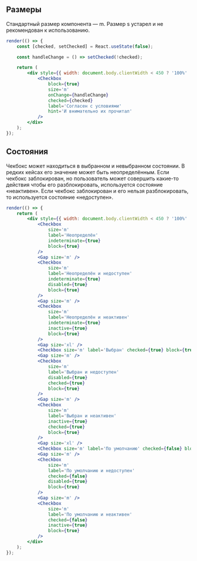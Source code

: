 ## Размеры

Стандартный размер компонента — m. Размер s устарел и не рекомендован к использованию.

```jsx live
render(() => {
    const [checked, setChecked] = React.useState(false);

    const handleChange = () => setChecked(!checked);

    return (
        <div style={{ width: document.body.clientWidth < 450 ? '100%' : 320 }}>
            <Checkbox
                block={true}
                size='m'
                onChange={handleChange}
                checked={checked}
                label='Согласен с условиями'
                hint='И внимательно их прочитал'
            />
        </div>
    );
});
```

## Состояния

Чекбокс может находиться в выбранном и невыбранном состоянии. В редких кейсах его значение может быть неопределённым.
Если чекбокс заблокирован, но пользователь может совершить какие-то действия чтобы его разблокировать, используется состояние «неактивен».
Если чекбокс заблокирован и его нельзя разблокировать, то используется состояние «недоступен».

```jsx live
render(() => {
    return (
        <div style={{ width: document.body.clientWidth < 450 ? '100%' : 320 }}>
            <Checkbox
                size='m'
                label='Неопределён'
                indeterminate={true}
                block={true}
            />
            <Gap size='m' />
            <Checkbox
                size='m'
                label='Неопределён и недоступен'
                indeterminate={true}
                disabled={true}
                block={true}
            />
            <Gap size='m' />
            <Checkbox
                size='m'
                label='Неопределён и неактивен'
                indeterminate={true}
                inactive={true}
                block={true}
            />
            <Gap size='xl' />
            <Checkbox size='m' label='Выбран' checked={true} block={true} />
            <Gap size='m' />
            <Checkbox
                size='m'
                label='Выбран и недоступен'
                disabled={true}
                checked={true}
                block={true}
            />
            <Gap size='m' />
            <Checkbox
                size='m'
                label='Выбран и неактивен'
                inactive={true}
                checked={true}
                block={true}
            />
            <Gap size='xl' />
            <Checkbox size='m' label='По умолчанию' checked={false} block={true} />
            <Gap size='m' />
            <Checkbox
                size='m'
                label='По умолчанию и недоступен'
                checked={false}
                disabled={true}
                block={true}
            />
            <Gap size='m' />
            <Checkbox
                size='m'
                label='По умолчанию и неактивен'
                checked={false}
                inactive={true}
                block={true}
            />
        </div>
    );
});
```
